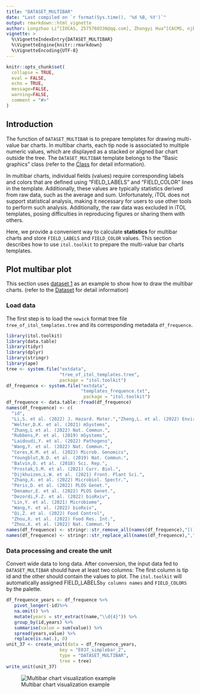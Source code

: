 ```yaml
---
title: "DATASET_MULTIBAR"
date: "Last compiled on `r format(Sys.time(), '%d %B, %Y')`"
output: rmarkdown::html_vignette
author: Longzhao Li^[IOCAS, 2575760336@qq.com], Zhongyi Hua^[CACMS, njbxhzy@hotmail.com], Tong Zhou^[IOCAS, tongzhou2017@gmail.com]
vignette: >
  %\VignetteIndexEntry{DATASET_MULTIBAR}
  %\VignetteEngine{knitr::rmarkdown}
  %\VignetteEncoding{UTF-8}
---
```


```r
knitr::opts_chunk$set(
  collapse = TRUE,
  eval = FALSE,
  echo = TRUE,
  message=FALSE,
  warning=FALSE,
  comment = "#>"
)
```

## Introduction
The function of `DATASET_MULTIBAR` is to prepare templates for drawing multi-value bar charts. In multibar charts, each tip node is associated to multiple numeric values, which are displayed as a stacked or aligned bar chart outside the tree. The `DATASET_MULTIBAR` template belongs to the "Basic graphics" class (refer to the [Class]() for detail information).

In multibar charts, individual fields (values) require corresponding labels and colors that are defined using "FIELD_LABELS" and "FIELD_COLOR" lines in the template. Additionally, these values are typically statistics derived from raw data, such as the average and sum. Unfortunately, iTOL does not support statistical analysis, making it necessary for users to use other tools to perform such analysis. Additionally, the raw data was excluded in iTOL templates, posing difficulties in reproducing figures or sharing them with others.

Here, we provide a convenient way to calculate **statistics** for multibar charts and store `FIELD_LABELS` and `FIELD_COLOR` values. This section describes how to use `itol.toolkit` to prepare the multi-value bar charts templates.

## Plot multibar plot
This section uses [dataset 1](https://github.com/TongZhou2017/itol.toolkit/tree/master/inst/extdata/dataset1) as an example to show how to draw the multibar charts. (refer to the  [Dataset](https://tongzhou2017.github.io/itol.toolkit/articles/Datasets.html) for detail information)

### Load data
The first step is to load the `newick` format tree file `tree_of_itol_templates.tree` and its corresponding metadata `df_frequence`. 
```r
library(itol.toolkit)
library(data.table)
library(tidyr)
library(dplyr)
library(stringr)
library(ape)
tree <- system.file("extdata",
                    "tree_of_itol_templates.tree",
                    package = "itol.toolkit")
df_frequence <- system.file("extdata",
                            "templates_frequence.txt",
                             package = "itol.toolkit")
df_frequence <- data.table::fread(df_frequence)
names(df_frequence) <- c(
  "id",
  "Li,S. et al. (2022) J. Hazard. Mater.","Zheng,L. et al. (2022) Environ. Pollut.",
  "Welter,D.K. et al. (2021) mSystems",
  "Zhang,L et al. (2022) Nat. Commun.",
  "Rubbens,P. et al. (2019) mSystems",
  "Laidoudi,Y. et al. (2022) Pathogens",
  "Wang,Y. et al. (2022) Nat. Commun.",
  "Ceres,K.M. et al. (2022) Microb. Genomics",
  "Youngblut,N.D. et al. (2019) Nat. Commun.",
  "Balvín,O. et al. (2018) Sci. Rep.",
  "Prostak,S.M. et al. (2021) Curr. Biol.",
  "Dijkhuizen,L.W. et al. (2021) Front. Plant Sci.",
  "Zhang,X. et al. (2022) Microbiol. Spectr.",
  "Peris,D. et al. (2022) PLOS Genet.",
  "Denamur,E. et al. (2022) PLOS Genet.",
  "Dezordi,F.Z. et al. (2022) bioRxiv",
  "Lin,Y. et al. (2021) Microbiome",
  "Wang,Y. et al. (2022) bioRxiv",
  "Qi,Z. et al. (2022) Food Control",
  "Zhou,X. et al. (2022) Food Res. Int.",
  "Zhou,X. et al. (2022) Nat. Commun.")
names(df_frequence) <- stringr::str_remove_all(names(df_frequence),"[()]")
names(df_frequence) <- stringr::str_replace_all(names(df_frequence),",","-")
```
### Data processing and create the unit
Convert wide data to long data. After conversion, the input data fed to `DATASET_MULTIBAR` 
should have at least two columns: The first column is tip id and the other should contain the values to plot. The `itol.toolkit` will automatically assigned FIELD_LABELS` by columns names ` and `FIELD_COLORS` by the palette.
```r
df_frequence_years <- df_frequence %>%
   pivot_longer(-id)%>%
   na.omit() %>%
   mutate(years = str_extract(name,"\\d{4}")) %>%
   group_by(id,years) %>%
   summarise(value = sum(value)) %>%
   spread(years,value) %>%
   replace(is.na(.), 0)
unit_37 <- create_unit(data = df_frequence_years,
                    key = "E037_simplebar_2", 
                    type = "DATASET_MULTIBAR", 
                    tree = tree)
write_unit(unit_37)
```
![Multibar chart visualization example](images/DATASET_MULTIBAR_1.png)

